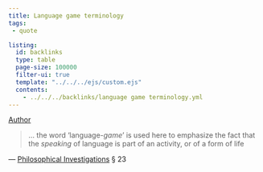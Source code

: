 ```yaml
---
title: Language game terminology
tags:
 - quote

listing:
  id: backlinks
  type: table
  page-size: 100000
  filter-ui: true
  template: "../../../ejs/custom.ejs"
  contents:
    - ../../../backlinks/language game terminology.yml
---
```


[Author](/docs/phil/people/Ludwig Wittgenstein.html)

> … the word ‘language-_game_’ is used here to emphasize the fact that the _speaking_ of language is part of an activity, or of a form of life

— [Philosophical Investigations](/docs/phil/works/Philosophical Investigations.html) § 23